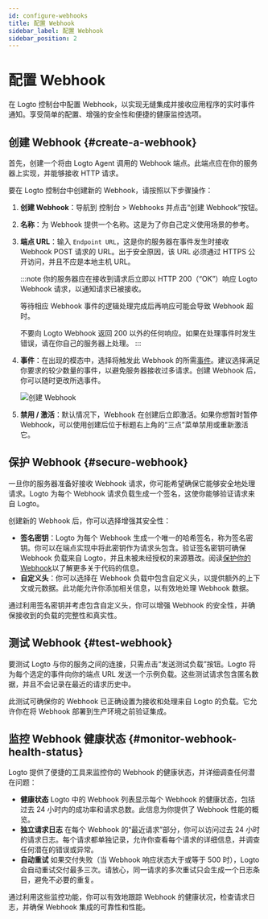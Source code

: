 ```yaml
---
id: configure-webhooks
title: 配置 Webhook
sidebar_label: 配置 Webhook
sidebar_position: 2
---
```



# 配置 Webhook

在 Logto 控制台中配置 Webhook，以实现无缝集成并接收应用程序的实时事件通知。享受简单的配置、增强的安全性和便捷的健康监控选项。

## 创建 Webhook \{#create-a-webhook}

首先，创建一个将由 Logto Agent 调用的 Webhook 端点。此端点应在你的服务器上实现，并能够接收 HTTP 请求。

要在 Logto 控制台中创建新的 Webhook，请按照以下步骤操作：

1. **创建 Webhook**：导航到 <CloudLink to="/webhooks">控制台 > Webhooks</CloudLink> 并点击“创建 Webhook”按钮。
2. **名称**：为 Webhook 提供一个名称。这是为了你自己定义使用场景的参考。
3. **端点 URL**：输入 `Endpoint URL`，这是你的服务器在事件发生时接收 Webhook POST 请求的 URL。出于安全原因，该 URL 必须通过 HTTPS 公开访问，并且不应是本地主机 URL。

   :::note
   你的服务器应在接收到请求后立即以 HTTP 200（“OK”）响应 Logto Webhook 请求，以通知请求已被接收。

   等待相应 Webhook 事件的逻辑处理完成后再响应可能会导致 Webhook 超时。

   不要向 Logto Webhook 返回 200 以外的任何响应。如果在处理事件时发生错误，请在你自己的服务器上处理。
   :::

4. **事件**：在出现的模态中，选择将触发此 Webhook 的所需[事件](/developers/webhooks/webhooks-events)。建议选择满足你要求的较少数量的事件，以避免服务器接收过多请求。创建 Webhook 后，你可以随时更改所选事件。

   <img src={createWebhookPageImage} alt="创建 Webhook" />

5. **禁用 / 激活**：默认情况下，Webhook 在创建后立即激活。如果你想暂时暂停 Webhook，可以使用创建后位于标题右上角的“三点”菜单禁用或重新激活它。

## 保护 Webhook \{#secure-webhook}

一旦你的服务器准备好接收 Webhook 请求，你可能希望确保它能够安全地处理请求。Logto 为每个 Webhook 请求负载生成一个签名，这使你能够验证请求来自 Logto。

创建新的 Webhook 后，你可以选择增强其安全性：

- **签名密钥**：Logto 为每个 Webhook 生成一个唯一的哈希签名，称为签名密钥。你可以在端点实现中将此密钥作为请求头包含。验证签名密钥可确保 Webhook 负载来自 Logto，并且未被未经授权的来源篡改。阅读[保护你的 Webhook](/developers/webhooks/secure-webhooks/)以了解更多关于代码的信息。
- **自定义头**：你可以选择在 Webhook 负载中包含自定义头，以提供额外的上下文或元数据。此功能允许你添加相关信息，以有效地处理 Webhook 数据。

通过利用签名密钥并考虑包含自定义头，你可以增强 Webhook 的安全性，并确保接收到的负载的完整性和真实性。

## 测试 Webhook \{#test-webhook}

要测试 Logto 与你的服务之间的连接，只需点击“发送测试负载”按钮。Logto 将为每个选定的事件向你的端点 URL 发送一个示例负载。这些测试请求包含匿名数据，并且不会记录在最近的请求历史中。

此测试可确保你的 Webhook 已正确设置为接收和处理来自 Logto 的负载。它允许你在将 Webhook 部署到生产环境之前验证集成。

## 监控 Webhook 健康状态 \{#monitor-webhook-health-status}

Logto 提供了便捷的工具来监控你的 Webhook 的健康状态，并详细调查任何潜在问题：

- **健康状态**
  Logto 中的 Webhook 列表显示每个 Webhook 的健康状态，包括过去 24 小时内的成功率和请求总数。此信息为你提供了 Webhook 性能的概览。
- **独立请求日志**
  在每个 Webhook 的“最近请求”部分，你可以访问过去 24 小时的请求日志。每个请求都单独记录，允许你查看每个请求的详细信息，并调查任何潜在的错误或异常。
- **自动重试**
  如果交付失败（当 Webhook 响应状态大于或等于 500 时），Logto 会自动重试交付最多三次。请放心，同一请求的多次重试只会生成一个日志条目，避免不必要的重复。

通过利用这些监控功能，你可以有效地跟踪 Webhook 的健康状况，检查请求日志，并确保 Webhook 集成的可靠性和性能。
